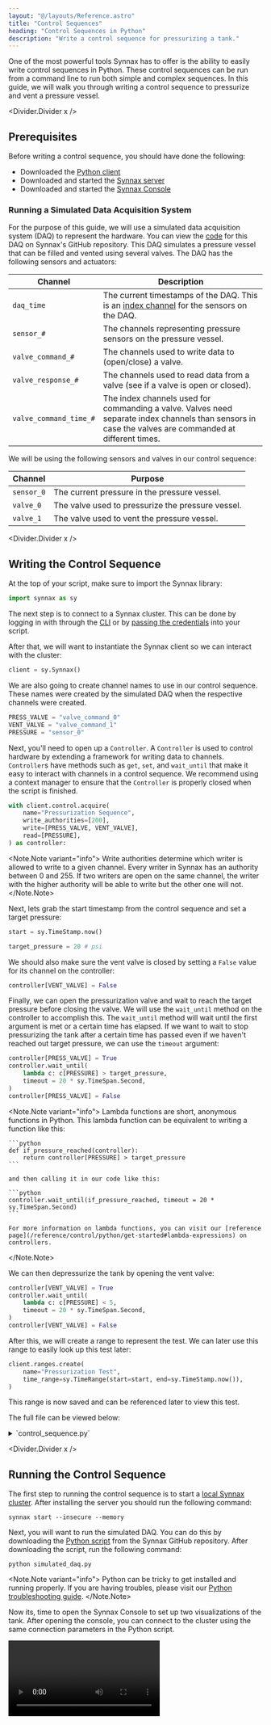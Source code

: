 ```yaml
---
layout: "@/layouts/Reference.astro"
title: "Control Sequences"
heading: "Control Sequences in Python"
description: "Write a control sequence for pressurizing a tank."
---
```



One of the most powerful tools Synnax has to offer is the ability to easily write
control sequences in Python. These control sequences can be run from a command line to
run both simple and complex sequences. In this guide, we will walk you through writing a
control sequence to pressurize and vent a pressure vessel.

<Divider.Divider x />

## Prerequisites

Before writing a control sequence, you should have done the following:

- Downloaded the [Python client](/reference/python-client/get-started)
- Downloaded and started the [Synnax server](/reference/cluster/quick-start)
- Downloaded and started the [Synnax Console](/reference/console/get-started)

### Running a Simulated Data Acquisition System

For the purpose of this guide, we will use a simulated data acquisition system (DAQ) to
represent the hardware. You can view the
[code](https://github.com/synnaxlabs/synnax/blob/main/client/py/examples/control/press/simulated_daq.py)
for this DAQ on Synnax's GitHub repository. This DAQ simulates a pressure vessel that
can be filled and vented using several valves. The DAQ has the following sensors and
actuators:

| Channel                | Description                                                                                                                                           |
| ---------------------- | ----------------------------------------------------------------------------------------------------------------------------------------------------- |
| `daq_time`             | The current timestamps of the DAQ. This is an [index channel](/reference/concepts/channels#channel-types) for the sensors on the DAQ.                 |
| `sensor_#`             | The channels representing pressure sensors on the pressure vessel.                                                                                    |
| `valve_command_#`      | The channels used to write data to (open/close) a valve.                                                                                              |
| `valve_response_#`     | The channels used to read data from a valve (see if a valve is open or closed).                                                                       |
| `valve_command_time_#` | The index channels used for commanding a valve. Valves need separate index channels than sensors in case the valves are commanded at different times. |

We will be using the following sensors and valves in our control sequence:

| Channel    | Purpose                                           |
| ---------- | ------------------------------------------------- |
| `sensor_0` | The current pressure in the pressure vessel.      |
| `valve_0`  | The valve used to pressurize the pressure vessel. |
| `valve_1`  | The valve used to vent the pressure vessel.       |

<Divider.Divider x />

## Writing the Control Sequence

At the top of your script, make sure to import the Synnax library:

```python
import synnax as sy
```

The next step is to connect to a Synnax cluster. This can be done by logging in with
through the [CLI](/reference/python-client/get-started#the-synnax-login-command) or by
[passing the credentials](/reference/python-client/get-started#passing-credentials-directly)
into your script.

After that, we will want to instantiate the Synnax client so we can interact with the
cluster:

```python
client = sy.Synnax()
```

We are also going to create channel names to use in our control sequence. These names
were created by the simulated DAQ when the respective channels were created.

```python
PRESS_VALVE = "valve_command_0"
VENT_VALVE = "valve_command_1"
PRESSURE = "sensor_0"
```

Next, you'll need to open up a `Controller`. A `Controller` is used to control hardware
by extending a framework for writing data to channels. `Controller`s have methods such
as `get`, `set`, and `wait_until` that make it easy to interact with channels in a
control sequence. We recommend using a context manager to ensure that the `Controller`
is properly closed when the script is finished.

```python
with client.control.acquire(
    name="Pressurization Sequence",
    write_authorities=[200],
    write=[PRESS_VALVE, VENT_VALVE],
    read=[PRESSURE],
) as controller:
```

<Note.Note variant="info">
  Write authorities determine which writer is allowed to write to a given channel. Every
  writer in Synnax has an authority between 0 and 255. If two writers are open on the
  same channel, the writer with the higher authority will be able to write but the other
  one will not.
</Note.Note>

Next, lets grab the start timestamp from the control sequence and set a target pressure:

```python
start = sy.TimeStamp.now()

target_pressure = 20 # psi
```

We should also make sure the vent valve is closed by setting a `False` value for its
channel on the controller:

```python
controller[VENT_VALVE] = False
```

Finally, we can open the pressurization valve and wait to reach the target pressure
before closing the valve. We will use the `wait_until` method on the controller to
accomplish this. The `wait_until` method will wait until the first argument is met or a
certain time has elapsed. If we want to wait to stop pressurizing the tank after a
certain time has passed even if we haven't reached out target pressure, we can use the
`timeout` argument:

```python
controller[PRESS_VALVE] = True
controller.wait_until(
    lambda c: c[PRESSURE] > target_pressure,
    timeout = 20 * sy.TimeSpan.Second,
)
controller[PRESS_VALVE] = False
```

<Note.Note variant="info">
    Lambda functions are short, anonymous functions in Python. This lambda function can
    be equivalent to writing a function like this:

    ```python
    def if_pressure_reached(controller):
        return controller[PRESSURE] > target_pressure
    ```

    and then calling it in our code like this:

    ```python
    controller.wait_until(if_pressure_reached, timeout = 20 * sy.TimeSpan.Second)
    ```

    For more information on lambda functions, you can visit our [reference
    page](/reference/control/python/get-started#lambda-expressions) on controllers.

</Note.Note>

We can then depressurize the tank by opening the vent valve:

```python
controller[VENT_VALVE] = True
controller.wait_until(
    lambda c: c[PRESSURE] < 5,
    timeout = 20 * sy.TimeSpan.Second,
)
controller[VENT_VALVE] = False
```

After this, we will create a range to represent the test. We can later use this range to
easily look up this test later:

```python
client.ranges.create(
    name="Pressurization Test",
    time_range=sy.TimeRange(start=start, end=sy.TimeStamp.now()),
)
```

This range is now saved and can be referenced later to view this test.

The full file can be viewed below:

<Details>
<Summary>`control_sequence.py`</Summary>

```python
import synnax as sy
import time

client = sy.Synnax(
    host="localhost",
    port=9090,
    username="synnax",
    password="seldon",
    secure=False,
)

PRESS_VALVE = "valve_command_0"
VENT_VALVE = "valve_command_1"
PRESSURE = "sensor_0"

with client.control.acquire(
    name="Pressurization Sequence",
    write_authorities=[200],
    write=[PRESS_VALVE, VENT_VALVE],
    read=[PRESSURE],
) as controller:
    start = sy.TimeStamp.now()

    target_pressure = 20 # psi

    controller[VENT_VALVE] = False

    controller[PRESS_VALVE] = True
    controller.wait_until(
        lambda c: c[PRESSURE] > target_pressure,
        timeout = 20 * sy.TimeSpan.Second,
    )
    controller[PRESS_VALVE] = False

    time.sleep(3)

    controller[VENT_VALVE] = True
    controller.wait_until(
        lambda c: c[PRESSURE] < 5,
        timeout = 20 * sy.TimeSpan.Second,
    )
    controller[VENT_VALVE] = False

    client.ranges.create(
        name="Pressurization Test",
        time_range=sy.TimeRange(start=start, end=sy.TimeStamp.now()),
    )
```

</Details>

<Divider.Divider x />

## Running the Control Sequence

The first step to running the control sequence is to start a
[local Synnax cluster](/reference/cluster/quick-start). After installing the server you
should run the following command:

```shell
synnax start --insecure --memory
```

Next, you will want to run the simulated DAQ. You can do this by downloading the
[Python script](https://github.com/synnaxlabs/synnax/blob/main/client/py/examples/control/press/simulated_daq.py)
from the Synnax GitHub repository. After downloading the script, run the following
command:

```shell
python simulated_daq.py
```

<Note.Note variant="info">
  Python can be tricky to get installed and running properly. If you are having
  troubles, please visit our [Python troubleshooting
  guide](/reference/python-client/troubleshooting).
</Note.Note>

Now its, time to open the Synnax Console to set up two visualizations of the tank. After
opening the console, you can connect to the cluster using the same connection parameters
in the Python script.

<Video client:only="react" id="guides/operations/automated-control/connect-cluster" />

Now, we will setup a [schematic](/reference/console/schematics) of our tank and valves:

<Video
  client:only="react"
  controls={true}
  id="guides/operations/automated-control/schematic"
/>

In the schematic, make sure there are the following components:

| Symbol | Channels                                                                 | Purpose                                |
| ------ | ------------------------------------------------------------------------ | -------------------------------------- |
| Value  | Input Channel: `sensor_0`                                                | The current pressure in the tank.      |
| Valve  | State Channel: `valve_response_0`<br/>Command Channel: `valve_command_0` | The valve used to pressurize the tank. |
| Valve  | State Channel: `valve_response_1`<br/>Command Channel: `valve_command_1` | The valve used to vent the tank.       |

Once the schematic is set up, you can enter
[control mode](/reference/console/schematics#control-mode) to manually control the
valves.

<Video client:only="react" id="guides/operations/automated-control/control" />

Now, you can set up a [line plot](/reference/console/line-plots) to view a plot of the
pressure in the tank:

<Video client:only="react" id="guides/operations/automated-control/line-plot" />

Once you finished setting up the line plot, your console should look like this:

<Image client:only="react" id="guides/operations/automated-control/workspace" />

Now, it's time to run your control sequence. You can do this by running the Python
script from earlier:

```shell
python control_sequence.py
```

You should see this result on the console:

<Video client:only="react" id="guides/operations/automated-control/control-sequence" />

<Divider.Divider x />

## Conclusion

If you want to look at more examples of control sequences, visit our
[GitHub repository](https://github.com/synnaxlabs/synnax/tree/main/client/py/examples/control).
You can find more informations about there about functions used in our Python client.
